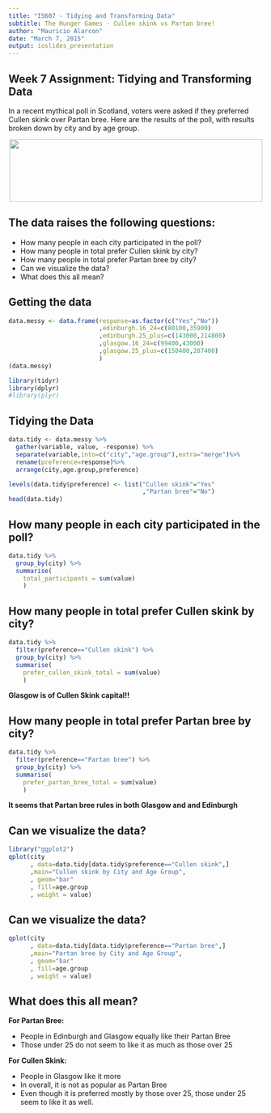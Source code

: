 ```yaml
---
title: "IS607 - Tidying and Transforming Data"
subtitle: The Hunger Games - Cullen skink vs Partan bree!
author: "Mauricio Alarcon"
date: "March 7, 2015"
output: ioslides_presentation
---
```


## Week 7 Assignment: Tidying and Transforming Data

In a recent mythical poll in Scotland, voters were asked if they preferred Cullen skink over Partan bree. Here are the results of the poll, with results broken down by city and by age group.


<p align="center"><img align="center" width="500" height="123" src="https://raw.githubusercontent.com/rmalarc/is607/master/assignment7/data.png"></p>

## The data raises the following questions:

- How many people in each city participated in the poll?
- How many people in total prefer Cullen skink by city?
- How many people in total prefer Partan bree by city?
- Can we visualize the data?
- What does this all mean?

## Getting the data

```r
data.messy <- data.frame(response=as.factor(c("Yes","No"))
                         ,edinburgh.16_24=c(80100,35900)
                         ,edinburgh.25_plus=c(143000,214800)
                         ,glasgow.16_24=c(99400,43000)
                         ,glasgow.25_plus=c(150400,207400)
                         )
(data.messy)
```
```r
library(tidyr)
library(dplyr)
#library(plyr)
```
## Tidying the Data
```r
data.tidy <- data.messy %>% 
  gather(variable, value, -response) %>%
  separate(variable,into=c("city","age.group"),extra="merge")%>%
  rename(preference=response)%>%
  arrange(city,age.group,preference)

levels(data.tidy$preference) <- list("Cullen skink"="Yes"
                                     ,"Partan bree"="No")
head(data.tidy)
```

## How many people in each city participated in the poll?
```r
data.tidy %>%
  group_by(city) %>%
  summarise(
    total_participants = sum(value)
    )
```

## How many people in total prefer Cullen skink by city?
```r
data.tidy %>%
  filter(preference=="Cullen skink") %>%
  group_by(city) %>%
  summarise(
    prefer_cullen_skink_total = sum(value)
    )
```
**Glasgow is of Cullen Skink capital!!**

## How many people in total prefer Partan bree by city?
```r
data.tidy %>%
  filter(preference=="Partan bree") %>%
  group_by(city) %>%
  summarise(
    prefer_partan_bree_total = sum(value)
    )
```
**It seems that Partan bree rules in both Glasgow and and Edinburgh**

## Can we visualize the data?
```r
library("ggplot2")
qplot(city
      , data=data.tidy[data.tidy$preference=="Cullen skink",]
      ,main="Cullen skink by City and Age Group",
      , geom="bar"
      , fill=age.group
      , weight = value)
```

## Can we visualize the data?
```r
qplot(city
      , data=data.tidy[data.tidy$preference=="Partan bree",]
      ,main="Partan bree by City and Age Group",
      , geom="bar"
      , fill=age.group
      , weight = value)

```

## What does this all mean?
**For Partan Bree:**

* People in Edinburgh and Glasgow equally like their Partan Bree
* Those under 25 do not seem to like it as much as those over 25

**For Cullen Skink:**

* People in Glasgow like it more
* In overall, it is not as popular as Partan Bree
* Even though it is preferred mostly by those over 25, those under 25 seem to like it as well.
